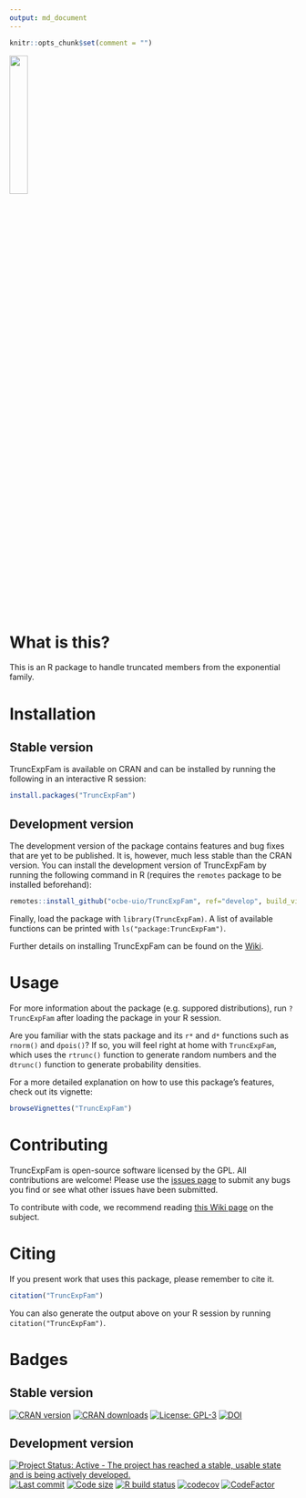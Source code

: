 ```yaml
---
output: md_document
---
```


```r
knitr::opts_chunk$set(comment = "")
```

<img src="logo.png" width=25%>

# What is this?

This is an R package to handle truncated members from the exponential family.

# Installation

## Stable version

TruncExpFam is available on CRAN and can be installed by running the following in an interactive R session:

```R
install.packages("TruncExpFam")
```

## Development version

The development version of the package contains features and bug fixes that are yet to be published.
It is, however, much less stable than the CRAN version.
You can install the development version of TruncExpFam by running the following command in R (requires the `remotes` package to be installed beforehand):

```r
remotes::install_github("ocbe-uio/TruncExpFam", ref="develop", build_vignettes = TRUE)
```

Finally, load the package with `library(TruncExpFam)`. A list of available functions can be printed with `ls("package:TruncExpFam")`.

Further details on installing TruncExpFam can be found on the [Wiki](https://github.com/ocbe-uio/TruncExpFam/wiki/Installing-TruncExpFam).

# Usage

For more information about the package (e.g. suppored distributions), run `?TruncExpFam` after loading the package in your R session.

Are you familiar with the stats package and its `r*` and `d*` functions such as `rnorm()` and `dpois()`? If so, you will feel right at home with `TruncExpFam`, which uses the `rtrunc()` function to generate random numbers and the `dtrunc()` function to generate probability densities.

For a more detailed explanation on how to use this package's features, check out its vignette:

```R
browseVignettes("TruncExpFam")
```

# Contributing

TruncExpFam is open-source software licensed by the GPL. All contributions are welcome! Please use the [issues page](https://github.com/ocbe-uio/TruncExpFam/issues) to submit any bugs you find or see what other issues have been submitted.

To contribute with code, we recommend reading [this Wiki page](https://github.com/ocbe-uio/TruncExpFam/wiki/Contributing-to-the-project) on the subject.

# Citing

If you present work that uses this package, please remember to cite it.

```r
citation("TruncExpFam")
```

You can also generate the output above on your R session by running `citation("TruncExpFam")`.

# Badges

## Stable version

[![CRAN version](https://www.r-pkg.org/badges/version/TruncExpFam?color=green)](https://cran.r-project.org/package=TruncExpFam)
[![CRAN downloads](http://cranlogs.r-pkg.org/badges/last-month/TruncExpFam?color=green)](https://cran.r-project.org/package=TruncExpFam)
[![License: GPL-3](https://img.shields.io/badge/license-GPL--3-blue.svg)](https://cran.r-project.org/web/licenses/GPL-3)
[![DOI](https://zenodo.org/badge/326590808.svg)](https://zenodo.org/badge/latestdoi/326590808)


## Development version

[![Project Status: Active - The project has reached a stable, usable state and is being actively developed.](https://www.repostatus.org/badges/latest/active.svg)](https://www.repostatus.org/#active)
[![Last commit](https://img.shields.io/github/last-commit/ocbe-uio/TruncExpFam.svg)](https://github.com/ocbe-uio/TruncExpFam/commits/develop)
[![Code size](https://img.shields.io/github/languages/code-size/ocbe-uio/TruncExpFam.svg)](https://github.com/ocbe-uio/TruncExpFam)
[![R build status](https://github.com/ocbe-uio/TruncExpFam/workflows/R-CMD-check/badge.svg)](https://github.com/ocbe-uio/TruncExpFam/actions)
[![codecov](https://codecov.io/gh/ocbe-uio/TruncExpFam/branch/develop/graph/badge.svg?token=78YFRZKJO6)](https://codecov.io/gh/ocbe-uio/TruncExpFam)
[![CodeFactor](https://www.codefactor.io/repository/github/ocbe-uio/TruncExpFam/badge)](https://www.codefactor.io/repository/github/ocbe-uio/TruncExpFam)

